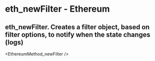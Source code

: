 # eth_newFilter - Ethereum

## eth_newFilter. Creates a filter object, based on filter options, to notify when the state changes (logs)


<EthereumMethod_newFilter />
